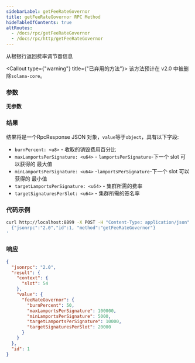 ```yaml
---
sidebarLabel: getFeeRateGovernor
title: getFeeRateGovernor RPC Method
hideTableOfContents: true
altRoutes:
  - /docs/rpc/getFeeRateGovernor
  - /docs/rpc/http/getFeeRateGovernor
---
```


从根银行返回费率调节器信息

<Callout type={"warning"} title={"已弃用的方法"}>
  该方法预计在 v2.0 中被删除`solana-core`。
</Callout>

<DocSideBySide>

<DocLeftSide>

### 参数

**无参数**

### 结果

结果将是一个RpcResponse JSON 对象，`value`等于`object`，具有以下字段:

- `burnPercent: <u8>` - 收取的销毁费用百分比
- `maxLamportsPerSignature: <u64>` - `lamportsPerSignature`-下一个 slot 可以获得的
  最大值
- `minLamportsPerSignature: <u64>` -`lamportsPerSignature`-下一个 slot 可以获得的
  最小值
- `targetLamportsPerSignature: <u64>` - 集群所需的费率
- `targetSignaturesPerSlot: <u64>` - 集群所需的签名率

</DocLeftSide>

<DocRightSide>

### 代码示例

```bash
curl http://localhost:8899 -X POST -H "Content-Type: application/json" -d '
  {"jsonrpc":"2.0","id":1, "method":"getFeeRateGovernor"}
'
```

### 响应

```json
{
  "jsonrpc": "2.0",
  "result": {
    "context": {
      "slot": 54
    },
    "value": {
      "feeRateGovernor": {
        "burnPercent": 50,
        "maxLamportsPerSignature": 100000,
        "minLamportsPerSignature": 5000,
        "targetLamportsPerSignature": 10000,
        "targetSignaturesPerSlot": 20000
      }
    }
  },
  "id": 1
}
```

</DocRightSide>
</DocSideBySide>

